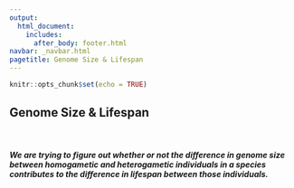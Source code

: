 ```yaml
---
output: 
  html_document:
    includes:
      after_body: footer.html
navbar: _navbar.html
pagetitle: Genome Size & Lifespan
---
```


```r
knitr::opts_chunk$set(echo = TRUE)
```

<body>

## **Genome Size & Lifespan**

<br>

##### We are trying to figure out whether or not the difference in genome size between homogametic and heterogametic individuals in a species contributes to the difference in lifespan between those individuals.

<br><br><br><br><br><br><br><br><br><br><br><br><br><br>

</body>

</div>


